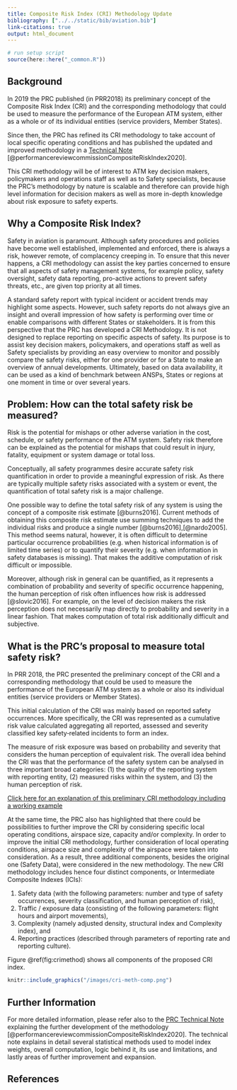 ```yaml
---
title: Composite Risk Index (CRI) Methodology Update
bibliography: ["../../static/bib/aviation.bib"]
link-citations: true
output: html_document
---
```

```r
# run setup script
source(here::here("_common.R"))
```
## Background

In 2019 the PRC published (in PRR2018) its preliminary concept of the Composite Risk Index (CRI) and the corresponding methodology that could be used to measure the performance of the European ATM system, either as a whole or of its individual entities (service providers, Member States). 

Since then, the PRC has refined its CRI methodology to take account of local specific operating conditions and has published the updated and improved methodology in a [Technical Note][prc_cri_tn] [@performancereviewcommissionCompositeRiskIndex2020]. 

This CRI methodology will be of interest to ATM key decision makers, policymakers and operations staff as well as to Safety specialists, because the PRC’s methodology by nature is scalable and therefore can provide high level information for decision makers as well as more in-depth knowledge about risk exposure to safety experts. 

## Why a Composite Risk Index?

Safety in aviation is paramount. Although safety procedures and policies have become well established, implemented and enforced, there is always a risk, however remote, of complacency creeping in. To ensure that this never happens, a CRI methodology can assist the key parties concerned to ensure that all aspects of safety management systems, for example policy, safety oversight, safety data reporting, pro-active actions to prevent safety threats, etc., are given top priority at all times. 

A standard safety report with typical incident or accident trends may highlight some aspects. However, such safety reports do not always give an insight and overall impression of how safety is performing over time or enable comparisons with different States or stakeholders.
It is from this perspective that the PRC has developed a CRI Methodology. It is not designed to replace reporting on specific aspects of safety. Its purpose is to assist key decision makers, policymakers, and operations staff as well as Safety specialists by providing an easy overview to monitor and possibly compare the safety risks, either for one provider or for a State to make an overview of annual developments. Ultimately, based on data availability, it can be used as a kind of benchmark between ANSPs, States or regions at one moment in time or over several years. 

## Problem: How can the total safety risk be measured?

Risk is the potential for mishaps or other adverse variation in the cost, schedule, or safety performance of the ATM system. Safety risk therefore can be explained as the potential for mishaps that could result in injury, fatality, equipment or system damage or total loss.    

Conceptually, all safety programmes desire accurate safety risk quantification in order to provide a meaningful expression of risk. As there are typically multiple safety risks associated with a system or event, the quantification of total safety risk is a major challenge.

One possible way to define the total safety risk of any system is using the concept of a composite risk estimate [@burns2016]. Current methods of obtaining this composite risk estimate use summing techniques to add the individual risks and produce a single number [@burns2016],[@nardo2005]. This method seems natural, however, it is often difficult to determine particular occurrence probabilities (e.g. when historical information is of limited time series) or to quantify their severity (e.g. when information in safety databases is missing). That makes the additive computation of risk difficult or impossible.

Moreover, although risk in general can be quantified, as it represents a combination of probability and severity of specific occurrence happening, the human perception of risk often influences how risk is addressed [@slovic2016]. For example, on the level of decision makers the risk perception does not necessarily map directly to probability and severity in a linear fashion. That makes computation of total risk additionally difficult and subjective.

## What is the PRC's proposal to measure total safety risk?

In PRR 2018, the PRC presented the preliminary concept of the CRI and a corresponding methodology that could be used to measure the performance of the European ATM system as a whole or also its individual entities (service providers or Member States). 

This initial calculation of the CRI was mainly based on reported safety occurrences. More specifically, the CRI was represented as a cumulative risk value calculated aggregating all reported, assessed and severity classified key safety‐related incidents to form an index. 

The measure of risk exposure was based on probability and severity that considers the human perception of equivalent risk. The overall idea behind the CRI was that the performance of the safety system can be analysed in three important broad categories: (1) the quality of the reporting system with reporting entity, (2) measured risks within the system, and (3) the human perception of risk.

[Click here for an explanation of this preliminary CRI methodology including a working example][cri_methv1]

At the same time, the PRC also has highlighted that there could be possibilities to further improve the CRI by considering specific local operating conditions, airspace size, capacity and/or complexity. In order to improve the initial CRI methodology, further consideration of local operating conditions, airspace size and complexity of the airspace were taken into consideration. As a result, three additional components, besides the original one (Safety Data), were considered in the new methodology. The new CRI methodology includes hence four distinct components, or Intermediate Composite Indexes (ICIs):

1.	Safety data (with the following parameters: number and type of safety occurrences, severity classification, and human perception of risk),
2.	Traffic / exposure data (consisting of the following parameters: flight hours and airport movements),
3.	Complexity (namely adjusted density, structural index and Complexity index), and
4.	Reporting practices (described through parameters of reporting rate and reporting culture).

Figure \@ref(fig:crimethod) shows all components of the proposed CRI index.

```r
knitr::include_graphics("/images/cri-meth-comp.png")
```

## 	Further Information

For more detailed information, please refer also to the [PRC Technical Note][prc_cri_tn] explaining the further development of the methodology [@performancereviewcommissionCompositeRiskIndex2020]. The technical note explains in detail several statistical methods used to model index weights, overall computation, logic behind it, its use and limitations, and lastly areas of further improvement and expansion.

## References

[prc_cri_tn]: /library/prc_tn_2021_01_Composite_Risk_Index_Methodology.pdf "PRC Technical Note - Composite Risk Index"
[cri_methv1]: /methodology/cri-pi_v1/ "Composite Risk Index - Preliminary Methodology"





